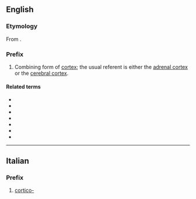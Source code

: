 {{also|cortiço}}

==English==

===Etymology===
From {{etyl|la|en}} {{m|la|cortex||bark}}.

===Prefix===
{{en-prefix}}

# <span class="use-with-mention">Combining form of <span class="mention">[[cortex]]</span>; the usual referent is either the [[adrenal cortex]] or the [[cerebral cortex]].

====Related terms====
* {{l|en|corticobulbar}}
* {{l|en|corticonuclear}}
* {{l|en|corticosteroid}}
* {{l|en|corticosterone}}
* {{l|en|corticotrope}}
* {{l|en|corticotropin}}
* {{l|en|corticogenesis}}

----

==Italian==

===Prefix===
{{head|it|prefix}}

# [[#English|cortico-]]